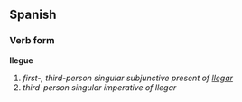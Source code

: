 ==Spanish==
===Verb form===
'''llegue'''

# ''first-, third-person singular subjunctive present of [[llegar]]''
# ''third-person singular imperative of llegar''